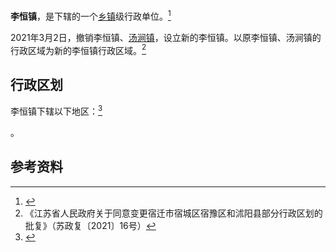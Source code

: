 {{中国乡级行政区|32/13/22/114/000
| 总面积 = 122.64平方千米
| 总人口 = 8.61万人
| 政府驻地 = 府前路2号
| 电话区号 = 527
}}

'''李恒镇'''，是{{PRC admin/fullname|32/13/22/114/000|3}}下辖的一个[[乡镇|乡镇]]级行政单位。<ref>{{PRC admin/ref sgc|{{PRC admin/parent|32/13/22/114/000}}}}</ref>

2021年3月2日，撤销李恒镇、[[汤涧镇|汤涧镇]]，设立新的李恒镇。以原李恒镇、汤涧镇的行政区域为新的李恒镇行政区域。<ref>《江苏省人民政府关于同意变更宿迁市宿城区宿豫区和沭阳县部分行政区划的批复》（苏政复〔2021〕16号）</ref>

== 行政区划 ==

李恒镇下辖以下地区：<ref>{{PRC admin/ref sgc|32/13/22/114/000}}</ref>

{{PRC admin/children|32/13/22/114/000}}。

== 参考资料 ==

{{reflist}}

{{PRC admin/navcat|32/13/22/114/000}}